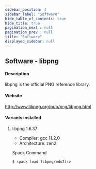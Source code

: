 ```yaml
---
sidebar_position: 4
sidebar_label: "Software"
hide_table_of_contents: true
hide_title: true
pagination_next : null
pagination_prev : null
title: "Software"
displayed_sidebar: null
---
```


## Software - libpng


#### Description
libpng is the official PNG reference library.

#### Website
http://www.libpng.org/pub/png/libpng.html

#### Variants installed

1. libpng 1.6.37

    - Compiler: gcc 11.2.0
    - Architecture: zen2

    Spack Command
    ```bash
    $ spack load libpng/mdo2lsv
    ```

